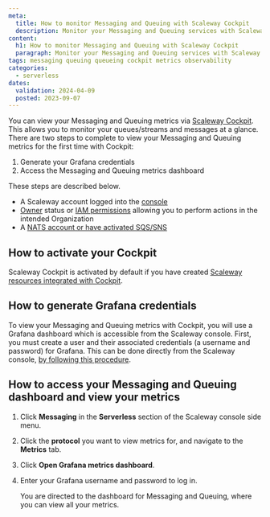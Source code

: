 ```yaml
---
meta:
  title: How to monitor Messaging and Queuing with Scaleway Cockpit
  description: Monitor your Messaging and Queuing services with Scaleway Cockpit. This guide helps you track performance to manage your messaging services efficiently.
content:
  h1: How to monitor Messaging and Queuing with Scaleway Cockpit
  paragraph: Monitor your Messaging and Queuing services with Scaleway Cockpit. This guide helps you track performance to manage your messaging services efficiently.
tags: messaging queuing queueing cockpit metrics observability 
categories:
  - serverless 
dates:
  validation: 2024-04-09
  posted: 2023-09-07
---
```


You can view your Messaging and Queuing metrics via [Scaleway Cockpit](/observability/cockpit/quickstart/). This allows you to monitor your queues/streams and messages at a glance. There are two steps to complete to view your Messaging and Queuing metrics for the first time with Cockpit:

1. Generate your Grafana credentials
2. Access the Messaging and Queuing metrics dashboard

These steps are described below.

<Macro id="cockpit-update-dashboards" />

<Macro id="requirements" />

- A Scaleway account logged into the [console](https://console.scaleway.com/)
- [Owner](/identity-and-access-management/iam/concepts/#owner/) status or [IAM permissions](/identity-and-access-management/iam/concepts/#permission/) allowing you to perform actions in the intended Organization
- A [NATS account or have activated SQS/SNS](/serverless/messaging/how-to/get-started/)

## How to activate your Cockpit

Scaleway Cockpit is activated by default if you have created [Scaleway resources integrated with Cockpit](/observability/cockpit/reference-content/cockpit-limitations/#product-integration-into-cockpit/).

## How to generate Grafana credentials

To view your Messaging and Queuing metrics with Cockpit, you will use a Grafana dashboard which is accessible from the Scaleway console. First, you must create a user and their associated credentials (a username and password) for Grafana. This can be done directly from the Scaleway console, [by following this procedure](/observability/cockpit/how-to/retrieve-grafana-credentials/).

## How to access your Messaging and Queuing dashboard and view your metrics

1. Click **Messaging** in the **Serverless** section of the Scaleway console side menu.

2. Click the **protocol** you want to view metrics for, and navigate to the **Metrics** tab.

3. Click **Open Grafana metrics dashboard**.

4. Enter your Grafana username and password to log in.

    You are directed to the dashboard for Messaging and Queuing, where you can view all your metrics.

    <Lightbox src="scaleway-messaging-cockpit1.webp" alt="" />
    <Lightbox src="scaleway-messaging-cockpit2.webp" alt="" />


